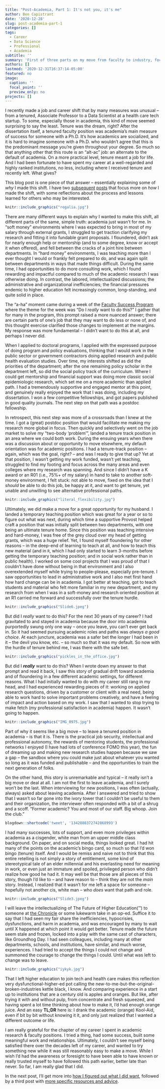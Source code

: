 ```yaml
---
title: "Post-Academia, Part 1: It's not you, it's me"
author: Ben Capistrant
date: '2020-12-28'
slug: post-academia-part-1
categories: []
tags:
  - Career
  - Data Science
  - Professional
  - Academia
subtitle: ''
summary: 'First of three parts on my move from faculty to industry, focused mostly on how I realized I wanted to make the move.'
authors: []
lastmod: '2020-12-31T16:37:14-05:00'
featured: no
image:
  caption: ''
  focal_point: ''
  preview_only: no
projects: []
---
```


I recently made a job and career shift that by many measures was unusual -- from a tenured, Associate Professor to a Data Scientist at a health care tech startup. To some, especially those in academia, this kind of move seemed surprising to say the least. Tenure was the dream, right? After the dissertation itself, a tenured faculty position was academia’s main measure of success for someone with a Ph.D. It’s how academics are socialized, and it is hard to imagine someone with a Ph.D. who wouldn’t agree that this is the predominant message you’re given throughout your degree. So much so that anything other that this route is an “alt-ac” job: an alternate to the default of academia. On a more practical level, tenure meant a job for life. And I had been fortunate to have spent my career at a well-regarded and highly ranked institutions, no less, including where I received tenure and recently left. What gives?

This blog post is one piece of that answer -- essentially explaining some of _why_ I made this shift. I have two [subsequent](../2020-12-28-post-academia-part-2/index.html) [posts]((../2020-12-31-post-academia-part-3/index.html)) that focus more on _how_ I made the shift, with some reflections about the process and lessons learned for others who may be interested.

```r
knitr::include_graphics("regalia.jpg")
```

There are many different ways to explain why I wanted to make this shift, all different parts of the same, simple truth: academia just wasn’t for me. In “soft money” environments where I was expected to bring in most of my salary through external grants, I struggled to get traction clarifying my research and fitting it into fundable grant proposals. I floundered, didn’t ask for nearly enough help or mentorship (and to some degree, know or accept it when offered), and fell between the cracks of a joint hire between departments. In “hard money” environments, I was teaching more than I ever thought I would or frankly felt prepared to do, and was again split between departments in ways that made things difficult. During the same time, I had opportunities to do more consulting work, which I found rewarding and impactful compared to much of the academic research I was otherwise doing. In contrast, the labored, intellectualized discussions; the administrative and organizational inefficiencies; the financial pressures endemic to higher education felt increasingly common, long-standing, and quite solid in place.

The “a-ha” moment came during a week of the [Faculty Success Program](https://www.facultydiversity.org/fsp-bootcamp) where the theme for the week was “Do I _really_ want to do this?” I gather that for many in the program, this prompt raised a more nuanced answer; there are certain parts of one’s job that they may want to do less or none of, and this thought exercise clarified those changes to implement at the margins. My response was more fundamental -- I didn’t want to do this at all, and perhaps I never did.

When I applied to doctoral programs, I applied with the expressed purpose of doing program and policy evaluations, thinking that I would work in the public sector or government contractors doing applied research and public health evaluation studies. Over time, my interests shifted as did the priorities of the department; after the one remaining policy scholar in the department left, so did the social policy track of the curriculum.  Where I could get mentorship and financial support was doing more classic social epidemiologic research, which set me on a more academic than applied path. I had a tremendously supportive and engaged mentor at this point, and genuinely really enjoyed the work that I was doing, including my dissertation. I won a few competitive fellowships, and got papers published in good quality journals. The next step on that path was a postdoc fellowship.

In retrospect, this next step was more of a crossroads than I knew at the time. I got a (great) postdoc position that would facilitate me making my research more global in focus.  Then quickly and selectively went on the job market to solve my “two-body ‘problem’”, landed a tenure track position in an area where we could both work. During the ensuing years when there was a discussion about or opportunity to move elsewhere, my default orientation was for academic positions. I had a tenure-track position -- again, which was the goal, right? -- and was I ready to give that up? Yet at that position, I wasn’t getting my work funded, wasn’t yet teaching, struggled to find my footing and focus across the many areas and even colleges where my research was spanning. And since I didn’t have a K award or an R01 (i.e., 75%+ of my salary) in hand to take to another soft-money environment, I felt stuck: not able to move, fixed on the idea that I _should_ be able to do this job, be happy at it, and want to get tenure, yet unable and unwilling to see alternative professional paths.


```r
knitr::include_graphics("literal_flexibility.jpg")
```

Ultimately, we did make a move for a great opportunity for my husband. I landed a temporary teaching position which was great for a year or so to figure out what was next, during which time a supportive Provost helped craft a position that was initially split between two departments, with one being an ultimate tenure home. Since this position was teaching intensive and hard-money, I was free of the grey cloud over my head of getting grants, which was a huge relief. Yet, I found myself floundering for other reasons -- in the deep-end of learning to teach at all, and how to teach this new material (and in `R`, which I had only started to learn 3-months before getting the temporary teaching position; and in social work rather than in public health). I worked on some cool projects that I was proud of that I couldn’t have done without being in that environment and I also overextended myself while trying to people-please, especially pre-tenure. I saw opportunities to lead in administrative work and I also met first hand how hard change can be in academia. I got better at teaching, got to teach students and material who felt more familiar in my new department, and my research from when I was in a soft-money and research oriented position at an R1 carried me forward and successfully over the tenure hurdle.

```r
knitr::include_graphics("Slide6.jpeg")
```


But did I _really_ want to do this? For the next 30 years of my career? I had gravitated to and stayed in academia because the door into academia purportedly swung only one way -- once you leave, you can’t ever get back in. So it had seemed pursuing academic roles and paths was _always a good choice_. At each juncture, academia was a safer bet the longer I had been in it -- the devil you know, etc. -- so much so that it was my default. So now with the hurdle of tenure behind me, I was there with the safe bet.

```r
knitr::include_graphics("pickles_in_the_office.jpg")
```

But did I **_really_** want to do this? When I wrote down my answer to that prompt and read it back, I saw this story of gradual drift toward academia and of floundering in a few different academic settings, for different reasons. What I had initially wanted to do with my career still rang in my head, and I had experienced rewarding pieces of it: working on applied research questions, driven by a customer or client with a real need, being able to work hard to solve important problems creatively, and have a feeling of impact and action based on my work. I saw that I wanted to stop trying to make fetch (my professional satisfaction in academia) happen. It wasn’t going to happen.

```r
knitr::include_graphics("IMG_0975.jpg")
```

Part of why it seems like a big move -- to leave a tenured position in academia -- is that it is. There is the practical job security, intellectual and professional autonomy, the rewards of mentoring students, the professional networks I enjoyed (I have had lots of conference FOMO this year), the fun of dreaming up and making new research studies happen because we saw a gap -- the sandbox where you could make just about whatever you wanted so long as it was funded and publishable -- and the opportunities to train the next generation of folks.

On the other hand, this story is unremarkable and typical -- it really isn’t a big move or deal at all. I am not the first to leave academia, and I surely won’t be the last. When interviewing for new positions, I was often (actually, always) asked about leaving academia. After I answered and tried to show that I wasn’t so far gone into the ivory tower that I couldn’t be useful to them and their organization, the interviewer often responded with a bit of a shrug and a scoff. “Former academic? You and most of our staff. Big whoop. Join the club.”

```r
blogdown::shortcode('tweet', '1342888372742868993')
```

I had many successes, lots of support, and even more privileges within academia as a cisgender, white man from an upper middle class background. On paper, and on social media, things looked great. I had hit many of the points on the academic’s bingo card, so much so that I’d won bingo (tenure) itself. And I would be remiss and naive not to think that this entire retelling is not simply a story of entitlement, some kind of stereotypical tale of an elder millennial and his everlasting need for meaning in work, or even just an immature and spoiled, privileged person who didn’t realize how good he had it. It may well be that those are all pieces of this story, though I’d like to -- and have reason to -- think they are not the _main_ story. Instead, I realized that it wasn’t for me left a space for someone -- hopefully not another cis, white man -- who _does_ want that path and role.

```r
knitr::include_graphics("Slide3.jpeg")
```

I will leave the intellectualizing of The Future of Higher Education(™) to someone at [the Chronicle](http://www.chronicle.com) or some lukewarm take in an op-ed. Suffice it to say that I had seen my fair share the inefficiencies, hypocrisies, dysfunctions, and harm in academia, and was encouraged by many to wait until X happened at which point it would get better. Tenure made the future seem stale and frozen, locked into a play with the same cast of characters, like Groundhog Day. I had seen colleagues, including many at other departments, schools, and institutions, have similar, and much worse, experiences. I had tried to accept the things I could not change and summoned the courage to change the things I could. Until what was left to change was to leave.

```r
knitr::include_graphics("iykyk.jpg")
```

That I left higher education to join tech and health care makes this reflection very dysfunctional-higher-ed pot calling the new-to-me-but-the-original-broken-industries kettle black, I know. And comparing experience in a start up to institutions that are a century old is apples and oranges. But like, after trying it with and without pulp, from concentrate and fresh squeezed, and having spent a lot time thinking about how to make it, I’d had enough orange juice. And an easy __TL;DR__ here is: I drank the academic (orange) Kool-Aid, even if bit by bit without knowing it it, and only just realized that I wanted a different outcome or life.

I am really grateful for the chapter of my career I spent in academic research & faculty positions. I tried a thing, had some success, built some meaningful work and relationships. Ultimately, I couldn’t see myself being satisfied there over the decades left of my career, and wanted to try something new while it was still reasonably easy to make a move. While I wish I’d had the awareness or foresight to have been able to have known or really trusted myself to have followed this path earlier, better late than never. So far, I am really glad that I did.

In the next post, I'll get more into [how I figured out what I did want](../2020-12-28-post-academia-part-2/index.html), followed by a third post with [more specific resources and advice](../2020-12-31-post-academia-part-3/index.html).

